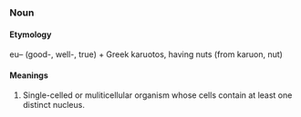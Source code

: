 ===Noun===
====Etymology====
eu– (good-, well-, true) + Greek karuotos, having nuts (from karuon, nut)
====Meanings====
#Single-celled or muliticellular organism whose cells contain at least one distinct nucleus.